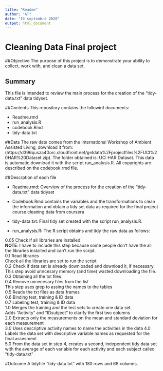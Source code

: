 ```yaml
---
title: "Readme"
author: "AT"
date: "10 septembre 2020"
output: html_document
---
```

# Cleaning Data Final project

##Objective
The purpose of this project is to demonstrate your ability to collect, work with, and clean a data set.

## Summary
This file is intended to review the main process for the creation of the "tidy-data.txt" data tidyset.

##Contents
This repository contains the followinf documents:

* Readme.rmd
* run_analysis.R
* codebook.Rmd
* tidy-data.txt

##Data
The raw data comes from the International Workshop of Ambient Assisted Living, download it from: (https://d396qusza40orc.cloudfront.net/getdata%2Fprojectfiles%2FUCI%20HAR%20Dataset.zip). The folder obtained is: UCI HAR Dataset. 
This data is automatic download it with the script run_analysis.R. All copyrights are described on the codebook.rmd file.

##Descrption of each file

* Readme.rmd: Overview of the process for the creation of the "tidy-data.txt" data tidyset  

* Codebook.Rmd:contains the variables and the transformations to clean the information and obtain a tidy set data as required for the final project course cleaning data from coursera  

* tidy-data.txt: Final tidy set created with the script run_analysis.R.  

* run_analysis.R: The R script obtains and tidy the raw data as follows:

0.05 Check if all libraries are installed  
**NOTE**: I have to include this step because some people don't have the all the libraries installed and can't run the script.  
0.1 Read libraries  
Check all the libraries are set to run the script  
0.2 Check if data set is already downloaded and download it, if necessary.  This step avoid unncesary memory (and time) wasted downloading the file.  
0.3 Obtaining all the txt files  
0.4 Remove unnecesary files from the list  
This step uses grep to assing the names to the tables  
0.5 Reads the txt files as data frames  
0.6 Binding test, training & ID data  
0.7 Labeling test, training & ID data  
1.0 Merges the training and the test sets to create one data set.  
Adds "Activity" and "IDsubject" to clarify the first two columns  
2.0 Extracts only the measurements on the mean and standard deviation for each measurement  
3.0 Uses descriptive activity names to name the activities in the data 4.0  
Labels the data set with descriptive variable names as requested for the final assesment  
5.0 From the data set in step 4, creates a second, independent tidy data set with the average of each variable for each activity and each subject called "tidy-data.txt"  



#Outcome
A tidyfile "tidy-data.txt" with 180 rows and 68 columns.